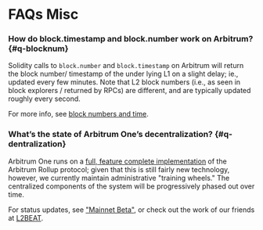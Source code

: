 # FAQs Misc

### How do block.timestamp and block.number work on Arbitrum? {#q-blocknum}

Solidity calls to `block.number` and `block.timestamp` on Arbitrum will return the block number/ timestamp of the under lying L1 on a slight delay; ie., updated every few minutes. Note that L2 block numbers (i.e., as seen in block explorers / returned by RPCs) are different, and are typically updated roughly every second.

For more info, see [block numbers and time](./time.mdx).

### What’s the state of Arbitrum One’s decentralization? {#q-dentralization}

Arbitrum One runs on a [full, feature complete implementation](https://github.com/OffchainLabs/nitro) of the Arbitrum Rollup protocol; given that this is still fairly new technology, however, we currently maintain administrative "training wheels." The centralized components of the system will be progressively phased out over time.

For status updates, see ["Mainnet Beta"](./mainnet-beta.mdx), or check out the work of our friends at [L2BEAT](https://l2beat.com/scaling/risk/).
